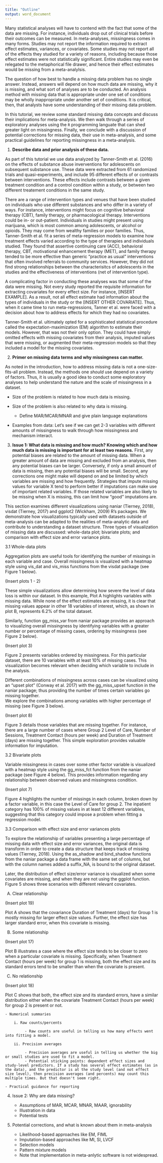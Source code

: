 ```yaml
---
title: "Outline"
output: word_document
---
```



Many statistical analyses will have to contend with the fact that some of the data are missing. 
For instance, individuals drop out of clinical trials before their outcomes can be measured. 
In meta-analyses, missingness comes in many forms. 
Studies may not report the information required to extract effect estimates, variances, or covariates. 
Some studies may not report all of the effects they studied for a variety of reasons, including because those effect estimates were not statistically significant.
Entire studies may even be relegated to the metaphorical file drawer, and hence their effect estimates would be missing from a meta-analylsis.

The question of how best to handle a missing data problem has no single answer.
Instead, answers will depend on how much data are missing, why it is missing, and what sort of analyses are to be conducted.
An analysis method with missing data that is appropriate under one set of conditions may be wholly inappropriate under another set of conditions.
It is critical, then, that analysts have some understanding of their missing data problem. 

In this tutorial, we review some standard missing data concepts and discuss their implications for meta-analysis. 
We then walk through a series of exploratory analyses using the `R` programming languate that can shed greater light on missingness. 
Finally, we conclude with a discussion of potential corrections for missing data, their use in meta-analysis, and some practical guidelines for reporting missingness in a meta-analysis.



1. **Describe data and prior analysis of these data.** 

As part of this tutorial we use data analyzed by Tanner-Smith et al. (2016) on the effects of substance abuse inverventions for adolescents on subsequent substance use. These data were extracted from 61 randomized trials and quasi-experiments, and include 95 different effects of or contrasts between interventions.  These effects include contrasts between a given treatment condition and a control condition within a study, or between two different treatement conditions in the same study. 

There are  a range of intervention types and venues that have been studied on individuals who use different substances and who differ in a variety of ways. For instance, interventions might focus on cognitive behavioral therapy (CBT), family therapy, or pharmacological therapy. 
Interventions could be in- or out-patient. 
Individuals in studies might present using marijuana, which is most common among adolescents, or alcohol or opioids. 
They may come from wealthy families or poor families. 
Thus, Tanner-Smith et al. fit a series of meta-regression models to examine how treatment effects varied according to the type of therapies and individuals studied. 
They found that assertive continuing care (ACC), behavioral therapy, CBT, motivational enhancement therapy (MET), and family therapy tended to be more effective than generic "practice as usual" interventions that often involved referrals to community services.
However, they did not find strong relationships between the characterisitcs of adolescents in the studies and the effectiveness of interventions (net of intervention type).

A complicating factor in conducting these analyses was that some of the data were missing. 
Not every study reported the requisite information for extracting covariates for every effect size.
For instance, [INSERT EXAMPLE].
As a result, not all effect estimate had information about the types of individuals in the study or the [INSERT OTHER COVARIATE].
Thus, when it came time to run meta-regressions, Tanner et al. were faced with a decision about how to address effects for which they had no covariates.

Tanner-Smith et al. ultimately opted for a sophisticated statistical procedure called the expectation-maximization (EM) algorithm to estimate their models. 
However, that was not their only option. 
They could have simply omitted effects with missing covariates from their analysis, imputed values that were missing, or augmented their meta-regression models so that they included a model for the missing covariates. 



2. **Primer on missing data terms and why missingness can matter.**

As noted in the introduction, how to address missing data is not a one-size-fits-all problem. 
Instead, the methods one *should* use depend on a variety of factors. 
Thus, it is usually a good idea to conduct some exploratory analyses to help understand the nature and the scale of missingness in a dataset.

- Size of the problem is related to how much data is missing.
- Size of the problem is also related to why data is missing.

     - Define MAR/MCAR/MNAR and give plain language explanations
     
- Examples from data: Let's see if we can get 2-3 variables with different amounts of missingness to walk through how missingness and mechanism interact.



3. **Issue 1: What data is missing and how much? Knowing which and how much data is missing is important for at least two reasons.** First, any potential biases are related to the amount of missing data. When a greater amount of data are missing and excluded from an analysis, then any potential biases can be larger. Conversely, if only a small amount of data is missing, then any potential biases will be small. Second, any corrections one might make will depend on and be limited by which variables are missing and how frequently. Strategies that impute missing values for variable X tend to perform better if imputations can make use of important related variables. If those related variables are also likely to be missing when X is missing, this can limit how "good" imputations are.

This section examines different visualizations using naniar (Tierney, 2018), visdat (Tierney, 2017) and ggplot2 (Wickham, 2009) R’s packages. We demonstrate how visualizations typically used with datasets outside of meta-analysis can be adapted to the realities of meta-analytic data and contribute to understanding a dataset structure. Three types of visualization of missing data are discussed: whole-data plot; bivariate plots; and comparison with effect size and error variance plots.   

3.1 Whole-data plots

Aggregation plots are useful tools for identifying the number of missings in each variable and case. Overall missingness is visualized with a heatmap style using vis_dat and vis_miss functions from the visdat package (see Figure 1 below). 

(Insert plots 1 - 2)

These simple visualizations allow determining how severe the level of data loss is within our dataset. In this example, Plot A highlights variables with missing data. While none of the effect estimates are missing, it is clear that missing values appear in other 18 variables of interest, which, as shown in plot B, represents 6.2% of the total dataset. 

Similarly, function gg_miss_var from naniar package provides an approach to visualizing overall missingness by identifying variables with a greater number or percentage of missing cases, ordering by missingness (see Figure 2 below). 

(Insert plot 3)

Figure 2 presents variables ordered by missingness. For this particular dataset, there are 10 variables with at least 10% of missing cases. This visualization becomes relevant when deciding which variable to include in the analysis. 

Different combinations of missingness across cases can be visualized using an “upset plot” (Conway et al. 2017) with the gg_miss_upset function in the naniar package; thus providing the number of times certain variables go missing together.  
We explore the combinations among variables with higher percentage of missing (see Figure 3 below). 

(Insert plot 8)

Figure 3 details those variables that are missing together. For instance, there are a large number of cases where Group 2 Level of Care, Number of Sessions, Treatment Contact (hours per week) and Duration of Treatment (days) are missing together. This simple exploration provides valuable information for imputation. 


3.2 Bivariate plots 

Variable missingness in cases over some other factor variable is visualized with a heatmap style using the gg_miss_fct function from the naniar package (see Figure 4 below). This provides information regarding any relationship between observed values and missingness condition. 

(Insert plot 7)

Figure 4 highlights the number of missings in each column, broken down by a factor variable, in this case the Level of Care for group 2. The inpatient category has 100% of missing values in at least 12 different variables, suggesting that this category could impose a problem when fitting a regression model. 


3.3 Comparison with effect size and error variances plots

To explore the relationship of variables presenting a large percentage of missing data with effect size and error variances, the original data is transform in order to create a data structure that keeps track of missing values (Tierney, 2018). Using the as_shadow and bind_shadow functions from the naniar package a data frame with the same set of columns, but with the column names added a suffix_NA, is bound to the original dataset. 

Later, the distribution of effect size/error variance is visualized when some covariates are missing, and when they are not using the ggplot function. Figure 5 shows three scenarios with different relevant covariates. 

(A) Clear relationship

(Insert plot 19)

Plot A shows that the covariance Duration of Treatment (days) for Group 1 is mostly missing for larger effect size values. Further, the effect size has larger standard error, when this covariate is missing. 

(B) Some relationship

(Insert plot 17)

Plot B illustrates a case where the effect size tends to be closer to zero when a particular covariate is missing. Specifically, when Treatment Contact (hours per week) for group 1 is missing, both the effect size and its standard errors tend to be smaller than when the covariate is present. 

(C) No relationship

(Insert plot 18)

Plot C shows that both, the effect size and its standard errors, have a similar distribution either when the covariate Treatment Contact (hours per week) for group 2 is present or not. 




    - Numerical summaries

        i. Raw counts/percents
        
             - Raw counts are useful in telling us how many effects went into fitting a model.
             
        ii. Precision averages
        
             - Precision averages are useful in telling us whether the big or small studies are used to fit a model.
             - Potential sticking points: dependent effect sizes and study-level predictors. If a study has several effect estimates (as in the data), and the predictor is at the study level (and not effect size level), then precision averages (and percents) may count this multiple times. But that doesn't seem right.
    
    - Practical guidance for reporting
   
          
4. Issue 2: Why are data missing?

    - Assumptions of MAR, MCAR, MNAR, MAAR, ignorability
    - Illustration in data
    - Potential tests
     
5. Potential corrections, and what is known about them in meta-analysis

     - Likelihood-based approaches like EM, FIML
     - Imputation-based approaches like MI, SI, LVCF
     - Selection models
     - Pattern mixture models
     - Note that implementation in meta-anlytic software is not widespread.


     


     
